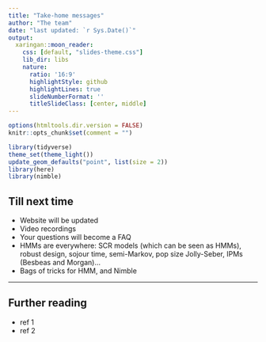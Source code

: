 ```yaml
---
title: "Take-home messages"
author: "The team"
date: "last updated: `r Sys.Date()`"
output:
  xaringan::moon_reader:
    css: [default, "slides-theme.css"]
    lib_dir: libs
    nature:
      ratio: '16:9'
      highlightStyle: github
      highlightLines: true
      slideNumberFormat: ''
      titleSlideClass: [center, middle]
---
```


```r
options(htmltools.dir.version = FALSE)
knitr::opts_chunk$set(comment = "")

library(tidyverse)
theme_set(theme_light())
update_geom_defaults("point", list(size = 2)) 
library(here)
library(nimble)
```


## Till next time

+ Website will be updated 
+ Video recordings
+ Your questions will become a FAQ
+ HMMs are everywhere: SCR models (which can be seen as HMMs), robust design, sojour time, semi-Markov, pop size Jolly-Seber, IPMs (Besbeas and Morgan)...
+ Bags of tricks for HMM, and Nimble

---
## Further reading

+ ref 1
+ ref 2